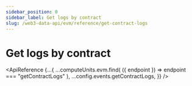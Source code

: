 ```yaml
---
sidebar_position: 0
sidebar_label: Get logs by contract
slug: /web3-data-api/evm/reference/get-contract-logs
---
```



# Get logs by contract

<ApiReference
  {...{
    ...computeUnits.evm.find(
      ({ endpoint }) => endpoint === "getContractLogs"
    ),
    ...config.events.getContractLogs,
  }}
/>

